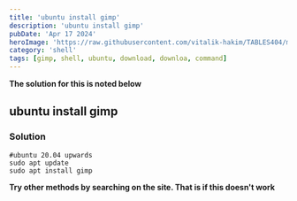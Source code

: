 ---
title: 'ubuntu install gimp'
description: 'ubuntu install gimp'
pubDate: 'Apr 17 2024'
heroImage: 'https://raw.githubusercontent.com/vitalik-hakim/TABLES404/main/error_b/SHELL.jpg'
category: 'shell'
tags: [gimp, shell, ubuntu, download, downloa, command]
---

**The solution for this is noted below**

## ubuntu install gimp

### Solution

```shell
#ubuntu 20.04 upwards
sudo apt update
sudo apt install gimp
```
**Try other methods by searching on the site. That is if this doesn't work**

